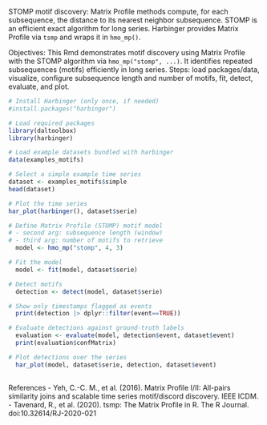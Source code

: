 STOMP motif discovery: Matrix Profile methods compute, for each subsequence, the distance to its nearest neighbor subsequence. STOMP is an efficient exact algorithm for long series. Harbinger provides Matrix Profile via `tsmp` and wraps it in `hmo_mp()`.

Objectives: This Rmd demonstrates motif discovery using Matrix Profile with the STOMP algorithm via `hmo_mp("stomp", ...)`. It identifies repeated subsequences (motifs) efficiently in long series. Steps: load packages/data, visualize, configure subsequence length and number of motifs, fit, detect, evaluate, and plot.

```r
# Install Harbinger (only once, if needed)
#install.packages("harbinger")
```

```r
# Load required packages
library(daltoolbox)
library(harbinger) 
```

```r
# Load example datasets bundled with harbinger
data(examples_motifs)
```

```r
# Select a simple example time series
dataset <- examples_motifs$simple
head(dataset)
```

```r
# Plot the time series
har_plot(harbinger(), dataset$serie)
```

```r
# Define Matrix Profile (STOMP) motif model
# - second arg: subsequence length (window)
# - third arg: number of motifs to retrieve
  model <- hmo_mp("stomp", 4, 3)
```

```r
# Fit the model
  model <- fit(model, dataset$serie)
```

```r
# Detect motifs
  detection <- detect(model, dataset$serie)
```

```r
# Show only timestamps flagged as events
  print(detection |> dplyr::filter(event==TRUE))
```

```r
# Evaluate detections against ground-truth labels
  evaluation <- evaluate(model, detection$event, dataset$event)
  print(evaluation$confMatrix)
```

```r
# Plot detections over the series
  har_plot(model, dataset$serie, detection, dataset$event)
  
```

References 
- Yeh, C.-C. M., et al. (2016). Matrix Profile I/II: All-pairs similarity joins and scalable time series motif/discord discovery. IEEE ICDM.
- Tavenard, R., et al. (2020). tsmp: The Matrix Profile in R. The R Journal. doi:10.32614/RJ-2020-021
